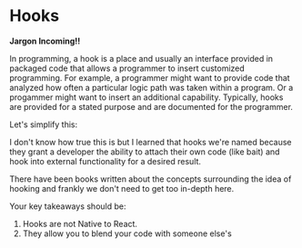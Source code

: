# Hooks
**Jargon Incoming‼️**

In programming, a hook is a place and usually an interface provided in packaged code that allows a programmer to insert customized programming. For example, a programmer might want to provide code that analyzed how often a particular logic path was taken within a program. Or a progammer might want to insert an additional capability. Typically, hooks are provided for a stated purpose and are documented for the programmer.

Let's simplify this:

I don't know how true this is but I learned that hooks we're named because they grant a developer the ability to attach their own code (like bait) and hook into external functionality for a desired result.

There have been books written about the concepts surrounding the idea of hooking and frankly we don't need to get too in-depth here.

Your key takeaways should be:
<ol>
 <li>Hooks are not Native to React.</li>
 <li>They allow you to blend your code with someone else's </li>
</ol>
